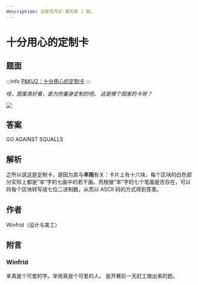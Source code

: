 ```yaml
---
description: 这是觅月区·夏的第 1 题。
---
```


# 十分用心的定制卡

## 题面

:::info
[P\&KU2：十分用心的定制卡](https://pnku2.pkupuzzle.art/#/game/miyue/summer_01)
:::

_哇，图案真好看，是为你量身定制的吧。_
_这是哪个国家的卡呀？_

![](./17-shi-fen-yong-xin-de-ding-zhi-ka.assets/image_1.webp)

## 答案

GO AGAINST SQUALLS

## 解析

之所以说这是定制卡，是因为其与**芈雨**有关：卡片上有十六块，每个区块的白色部分实际上都是“芈”字的七画中的若干画。而根据“芈”字的七个笔画是否存在，可以将每个区块转写成七位二进制数，从而以 ASCII 码的方式得到答案。

## 作者

Winfrid（设计与美工）

## 附言

### Winfrid

芈真是个可爱的字。芈雨真是个可爱的人。 是开赛前一天赶工做出来的题。
